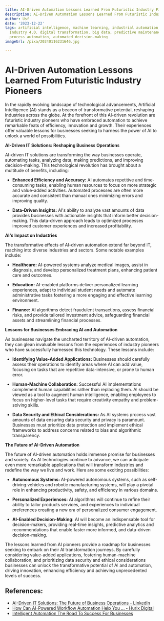 ```yaml
---
title: AI-Driven Automation Lessons Learned From Futuristic Industry Pioneers
description: AI-Driven Automation Lessons Learned From Futuristic Industry Pioneers
author: Usf
date: '2023-12-22'
tags: artificial intelligence, machine learning, industrial automation, smart manufacturing,
  Industry 4.0, digital transformation, big data, predictive maintenance, robotic
  process automation, automated decision-making
imageUrl: /pixa/20240116231646.jpg

---
```

# **AI-Driven Automation Lessons  Learned From  Futuristic Industry Pioneers**

In the rapidly evolving landscape of technological advancements, Artificial Intelligence (AI) stands as a beacon of transformative potential, reshaping industries across the globe. At the forefront of this AI-driven revolution are futuristic industry  pioneers who have embraced automation to achieve remarkable feats of efficiency, innovation and growth. Their experiences offer valuable lessons for businesses seeking to harness the power of AI to unlock a world of possibilities.

**AI-Driven IT Solutions: Reshaping Business Operations**

AI-driven IT solutions  are transforming the way businesses  operate, automating tasks, analyzing data, making predictions, and improving decision-making. This  technological revolution has brought about a multitude of benefits, including:

* **Enhanced Efficiency and  Accuracy:** AI automates repetitive and time-consuming tasks, enabling human resources to focus on more strategic and value-added activities. Automated processes are  often more  accurate and consistent than manual ones minimizing errors and improving quality.

* **Data-Driven Insights:**  AI's ability to analyze vast amounts of  data  provides businesses with actionable  insights that inform better decision-making. This data-driven approach  leads to optimized processes improved  customer experiences and increased profitability.

**AI's  Impact on Industries**

The  transformative effects of AI-driven automation extend far beyond IT,  reaching into diverse industries and sectors. Some notable examples include:

* **Healthcare:** AI-powered systems analyze  medical images, assist in diagnosis, and develop personalized treatment plans, enhancing patient care and  outcomes.

* **Education:** AI-enabled platforms deliver personalized learning experiences, adapt to  individual  student needs and automate administrative tasks  fostering a more engaging and effective learning  environment.

* **Finance:** AI algorithms detect fraudulent transactions, assess financial  risks, and provide tailored investment advice, safeguarding financial assets  and streamlining financial processes.

**Lessons for Businesses Embracing AI and Automation**

As businesses navigate the uncharted territory of AI-driven automation, they can glean invaluable lessons from the experiences of industry pioneers who have successfully harnessed this technology. These lessons include:

* **Identifying Value-Added Applications:** Businesses should  carefully assess their operations  to identify areas where AI can add value, focusing on  tasks that are repetitive data-intensive,  or prone to human  error.

* **Human-Machine Collaboration:** Successful AI implementations complement human capabilities rather than replacing them. AI should  be viewed as a tool to augment human intelligence,  enabling employees to focus on higher-level tasks that require creativity  empathy and problem-solving  skills.

* **Data Security and Ethical  Considerations:**  As AI systems process vast amounts of data ensuring data security and privacy is paramount. Businesses must prioritize data protection  and implement ethical frameworks to address concerns related  to bias and  algorithmic transparency.

**The Future of AI-Driven Automation**

The future  of AI-driven automation holds immense promise for businesses and society. As AI technologies continue to advance, we  can anticipate even more remarkable applications that will transform industries and redefine the way we live  and work. Here are some exciting possibilities:

* **Autonomous Systems:**  AI-powered autonomous systems, such as self-driving vehicles and robotic manufacturing systems, will play a pivotal  role in enhancing productivity, safety,  and efficiency in various domains.

* **Personalized Experiences:** AI algorithms will continue to refine their  ability to tailor products services, and experiences to individual preferences creating a new era of personalized consumer engagement.

* **AI-Enabled Decision-Making:**  AI will become an indispensable  tool for decision-makers, providing real-time insights, predictive analytics and  recommendations that enable faster more informed, and data-driven  decision-making.

The lessons learned  from AI pioneers provide a  roadmap for businesses seeking to embark  on their  AI transformation journeys. By carefully considering value-added applications, fostering human-machine collaboration, and  prioritizing data security and ethical considerations businesses  can unlock the transformative potential of AI and automation, driving innovation, enhancing efficiency and achieving unprecedented levels of success.

## References:
- [AI-Driven IT Solutions: The Future of Business Operations - LinkedIn](https://www.linkedin.com/pulse/ai-driven-solutions-future-business-operations-superiorcodelabs)
- [How Can AI-Powered Workflow Automation Help You ... - Hurix Digital](https://www.hurix.com/revolutionizing-efficiency-the-impact-of-ai-powered-workflow-automation-on-business-processes/)
- [Intelligent Automation The Road To Success For Businesses](https://www.autymate.com/blog/intelligent-automation-the-road-to-success-for-businesses)
